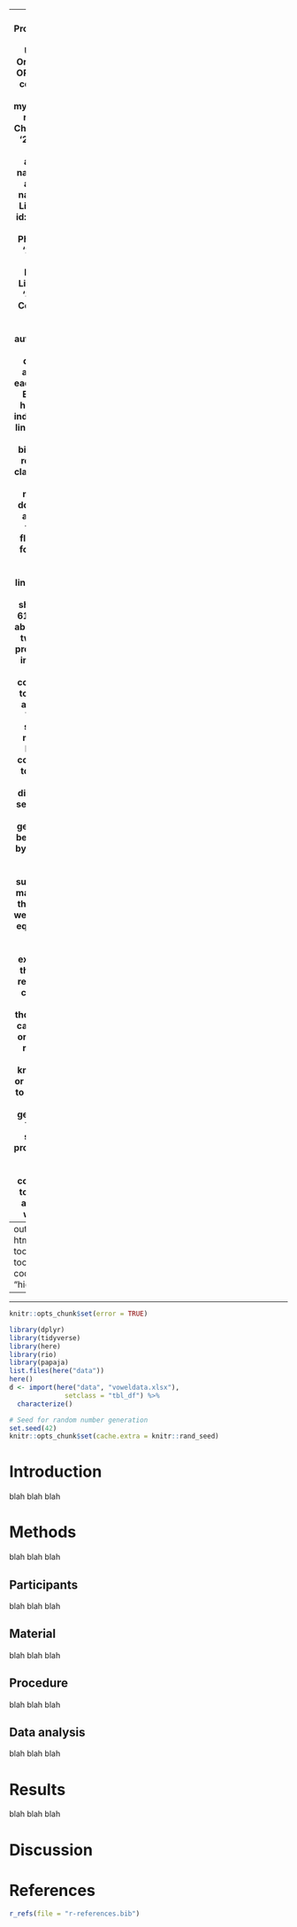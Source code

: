
---
title: "Final Project"
author:
- address: University of Oregon, Eugene, OR
  affiliation: '1'
  corresponding: yes
  email: my@uoregon.edu
  name: Teresa Chen
- affiliation: '2'
  name: Steffi Huang
- affiliation: '2'
  name: Jun Lan
- affiliation: '3'
  name: Ting-fen Lin
affiliation:
- id: '1'
  institution: Human Physiology
- id: '2'
  institution: East Asia Languages & Literatures
- id: '3'
  institution: Communication Disorders & Sciences
authornote: |
  Add complete departmental affiliations for each author here. Each new line herein must be indented, like this line.
  Enter author note here.
bibliography: r-references.bib
classoption: man, fleqn, noextraspace
documentclass: apa6
draft: no
figurelist: no
floatsintext: no
footnotelist: no
keywords: keywords
linenumbers: yes
mask: no
shorttitle: EDLD 610
tablelist: no
abstract: |
  One or two sentences providing a **basic introduction** to the field,  comprehensible to a scientist in any discipline.
  Two to three sentences of **more detailed background**, comprehensible  to scientists in related disciplines.
  One sentence clearly stating the **general problem** being addressed by  this particular study.
  One sentence summarizing the main result (with the words "**here we show**" or their equivalent).
  Two or three sentences explaining what the **main result** reveals in direct comparison to what was thought to be the case previously, or how the  main result adds to previous knowledge.
  One or two sentences to put the results into a more **general context**.
  Two or three sentences to provide a **broader perspective**, readily comprehensible to a scientist in any discipline.
  <!-- https://tinyurl.com/ybremelq -->
wordcount: X
---
output: 
  html_document:
    toc: true
    toc_depth: true
    code_folding: "hide"
---
---

```r
knitr::opts_chunk$set(error = TRUE)
```


```r
library(dplyr)
library(tidyverse)
library(here)
library(rio)
library(papaja)
list.files(here("data"))
here()
d <- import(here("data", "voweldata.xlsx"),
              setclass = "tbl_df") %>% 
  characterize()
```





```r
# Seed for random number generation
set.seed(42)
knitr::opts_chunk$set(cache.extra = knitr::rand_seed)
```

# Introduction
blah blah blah

# Methods
blah blah blah

## Participants
blah blah blah

## Material
blah blah blah

## Procedure
blah blah blah

## Data analysis
blah blah blah

# Results
blah blah blah

# Discussion


\newpage

# References
```r
r_refs(file = "r-references.bib")
```

\begingroup
\setlength{\parindent}{-0.5in}
\setlength{\leftskip}{0.5in}

<div id = "refs"></div>
\endgroup
